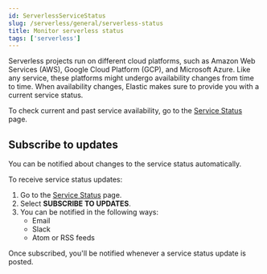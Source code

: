 ```yaml
---
id: ServerlessServiceStatus
slug: /serverless/general/serverless-status
title: Monitor serverless status
tags: ['serverless']
---
```


Serverless projects run on different cloud platforms, such as Amazon Web Services (AWS),  Google Cloud Platform (GCP), and Microsoft Azure.
Like any service, these platforms might undergo availability changes from time to time.
When availability changes, Elastic makes sure to provide you with a current service status.

To check current and past service availability, go to the [Service Status](https://serverless-preview-status.statuspage.io/) page.

## Subscribe to updates

You can be notified about changes to the service status automatically.

To receive service status updates:

1. Go to the [Service Status](https://serverless-preview-status.statuspage.io/) page.
2. Select **SUBSCRIBE TO UPDATES**.
3. You can be notified in the following ways:
   - Email
   - Slack
   - Atom or RSS feeds

Once subscribed, you'll be notified whenever a service status update is posted.

